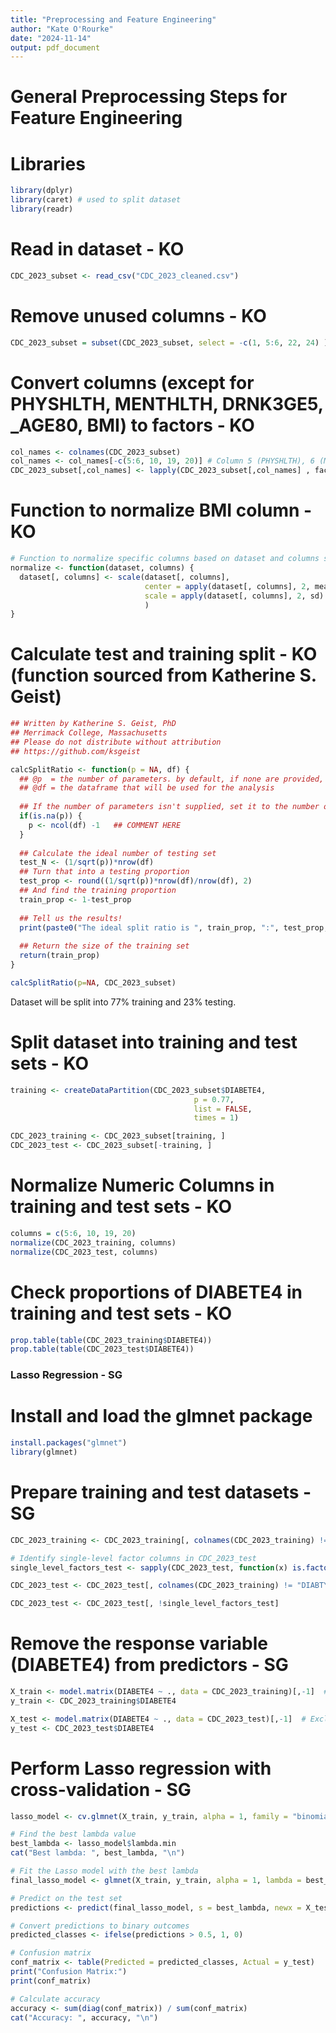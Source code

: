 ```yaml
---
title: "Preprocessing and Feature Engineering"
author: "Kate O'Rourke"
date: "2024-11-14"
output: pdf_document
---
```

# General Preprocessing Steps for Feature Engineering

# Libraries
```r
library(dplyr)
library(caret) # used to split dataset
library(readr)
```

# Read in dataset - KO
```r
CDC_2023_subset <- read_csv("CDC_2023_cleaned.csv")
```

# Remove unused columns - KO
```r
CDC_2023_subset = subset(CDC_2023_subset, select = -c(1, 5:6, 22, 24) )
```

# Convert columns (except for PHYSHLTH, MENTHLTH, DRNK3GE5, _AGE80, BMI) to factors - KO
```r
col_names <- colnames(CDC_2023_subset)
col_names <- col_names[-c(5:6, 10, 19, 20)] # Column 5 (PHYSHLTH), 6 (MENTHLTH), 10 (DRNK3GE5), 19 (_AGE80), 20 (BMI)
CDC_2023_subset[,col_names] <- lapply(CDC_2023_subset[,col_names] , factor)
```

# Function to normalize BMI column - KO
```r
# Function to normalize specific columns based on dataset and columns specified
normalize <- function(dataset, columns) {
  dataset[, columns] <- scale(dataset[, columns],
                              center = apply(dataset[, columns], 2, mean),
                              scale = apply(dataset[, columns], 2, sd)
                              )
}
```

# Calculate test and training split - KO (function sourced from Katherine S. Geist)
```r
## Written by Katherine S. Geist, PhD
## Merrimack College, Massachusetts
## Please do not distribute without attribution
## https://github.com/ksgeist

calcSplitRatio <- function(p = NA, df) {
  ## @p  = the number of parameters. by default, if none are provided, the number of columns (predictors) in the dataset are used
  ## @df = the dataframe that will be used for the analysis
  
  ## If the number of parameters isn't supplied, set it to the number of features minus 1 for the target
  if(is.na(p)) {
    p <- ncol(df) -1   ## COMMENT HERE
  }
  
  ## Calculate the ideal number of testing set
  test_N <- (1/sqrt(p))*nrow(df)
  ## Turn that into a testing proportion
  test_prop <- round((1/sqrt(p))*nrow(df)/nrow(df), 2)
  ## And find the training proportion
  train_prop <- 1-test_prop
  
  ## Tell us the results!
  print(paste0("The ideal split ratio is ", train_prop, ":", test_prop, " training:testing"))
  
  ## Return the size of the training set
  return(train_prop)
}

calcSplitRatio(p=NA, CDC_2023_subset)
```
Dataset will be split into 77% training and 23% testing.

# Split dataset into training and test sets - KO
```r
training <- createDataPartition(CDC_2023_subset$DIABETE4,
                                         p = 0.77,
                                         list = FALSE,
                                         times = 1)

CDC_2023_training <- CDC_2023_subset[training, ]
CDC_2023_test <- CDC_2023_subset[-training, ]
```

# Normalize Numeric Columns in training and test sets - KO
```r
columns = c(5:6, 10, 19, 20)
normalize(CDC_2023_training, columns)
normalize(CDC_2023_test, columns)
```

# Check proportions of DIABETE4 in training and test sets - KO
```r
prop.table(table(CDC_2023_training$DIABETE4))
prop.table(table(CDC_2023_test$DIABETE4))
```

### Lasso Regression - SG

# Install and load the glmnet package
```r
install.packages("glmnet")
library(glmnet)
```

# Prepare training and test datasets - SG
```r
CDC_2023_training <- CDC_2023_training[, colnames(CDC_2023_training) != "DIABTYPE"]

# Identify single-level factor columns in CDC_2023_test
single_level_factors_test <- sapply(CDC_2023_test, function(x) is.factor(x) && length(levels(x)) < 2)

CDC_2023_test <- CDC_2023_test[, colnames(CDC_2023_training) != "DIABTYPE"]

CDC_2023_test <- CDC_2023_test[, !single_level_factors_test]


```

# Remove the response variable (DIABETE4) from predictors - SG
```r

X_train <- model.matrix(DIABETE4 ~ ., data = CDC_2023_training)[,-1]  # Exclude intercept
y_train <- CDC_2023_training$DIABETE4

X_test <- model.matrix(DIABETE4 ~ ., data = CDC_2023_test)[,-1]  # Exclude intercept
y_test <- CDC_2023_test$DIABETE4
```


# Perform Lasso regression with cross-validation - SG
```r
lasso_model <- cv.glmnet(X_train, y_train, alpha = 1, family = "binomial")

# Find the best lambda value
best_lambda <- lasso_model$lambda.min
cat("Best lambda: ", best_lambda, "\n")

# Fit the Lasso model with the best lambda
final_lasso_model <- glmnet(X_train, y_train, alpha = 1, lambda = best_lambda, family = "binomial")

# Predict on the test set
predictions <- predict(final_lasso_model, s = best_lambda, newx = X_test, type = "response")

# Convert predictions to binary outcomes
predicted_classes <- ifelse(predictions > 0.5, 1, 0)

# Confusion matrix
conf_matrix <- table(Predicted = predicted_classes, Actual = y_test)
print("Confusion Matrix:")
print(conf_matrix)

# Calculate accuracy
accuracy <- sum(diag(conf_matrix)) / sum(conf_matrix)
cat("Accuracy: ", accuracy, "\n")
```

